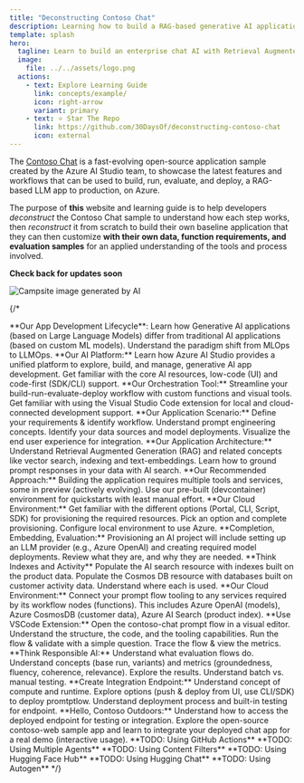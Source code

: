 ```yaml
---
title: "Deconstructing Contoso Chat"
description: Learning how to build a RAG-based generative AI application "code-first" on Azure AI Studio with prompt flow, by using the Contoso Chat sample as a reference guide
template: splash
hero:
  tagline: Learn to build an enterprise chat AI with Retrieval Augmented Generation using the Azure AI SDK and prompt flow - using the Contoso Chat sample as a reference guide.
  image:
    file: ../../assets/logo.png
  actions:
    - text: Explore Learning Guide
      link: concepts/example/
      icon: right-arrow
      variant: primary
    - text: ⭐️ Star The Repo 
      link: https://github.com/30DaysOf/deconstructing-contoso-chat
      icon: external
---
```


The [Contoso Chat](https://aka.ms/aitour/contoso-chat) is a fast-evolving open-source application sample created by the Azure AI Studio team, to showcase the latest features and workflows that can be used to build, run, evaluate, and deploy, a RAG-based LLM app to production, on Azure.


The purpose of **this** website and learning guide is to help developers _deconstruct_ the Contoso Chat sample to understand how each step works, then _reconstruct_ it from scratch to build their own baseline application that they can then customize **with their own data, function requirements, and evaluation samples** for an applied understanding of the tools and process involved.

**Check back for updates soon**

![Campsite image generated by AI](./../../assets/contoso-chat-realistic.jpeg)


{/*

<CardGrid >
	<Card title="1. What is LLM Ops?" icon="open-book">
		**Our App Development Lifecycle**: Learn how Generative AI applications (based on Large Language Models) differ from traditional AI applications (based on custom ML models). Understand the paradigm shift from MLOps to LLMOps.
	</Card>
	<Card title="2. What is Azure AI Studio?" icon="open-book">
		**Our AI Platform:** Learn how Azure AI Studio provides a unified platform to explore, build, and manage, generative AI app development. Get familiar with the core AI resources, low-code (UI) and code-first (SDK/CLI) support.
	</Card>
	<Card title="3. What is prompt flow?" icon="open-book">
		**Our Orchestration Tool:** Streamline your build-run-evaluate-deploy workflow with custom functions and visual tools. Get familiar with using the Visual Studio Code extension for local and cloud-connected development support.
	</Card>
	<Card title="4. What is Contoso Chat?" icon="open-book">
		**Our Application Scenario:** Define your requirements & identify workflow. Understand prompt engineering concepts. Identify your data sources and model deployments. Visualize the end user experience for integration.
	</Card>
	<Card title="5. What is RAG?" icon="open-book">
		**Our Application Architecture:** Understand Retrieval Augmented Generation (RAG) and related concepts like vector search, indexing and text-embeddings. Learn how to ground prompt responses in your data with AI search.
	</Card>
	<Card title="6. Setup Dev Environment" icon="setting">
		**Our Recommended Approach:** Building the application requires multiple tools and services, some in preview (actively evolving). Use our pre-built (devcontainer) environment for quickstarts with least manual effort.
	</Card>
	<Card title="7. Provision Azure, Configure" icon="setting">
		**Our Cloud Environment:** Get familiar with the different options (Portal, CLI, Script, SDK) for provisioning the required resources. Pick an option and complete provisioning. Configure local environment to use Azure.
	</Card>
	<Card title="8. Review Model Deployments" icon="setting">
		**Completion, Embedding, Evaluation:** Provisioning an AI project will include setting up an LLM provider (e.g., Azure OpenAI) and creating required model deployments. Review what they are, and why they are needed.
	</Card>
	<Card title="9. Populate Your Data" icon="setting">
		**Think Indexes and Activity** Populate the AI search resource with indexes built on the product data. Populate the Cosmos DB resource with databases built on customer activity data. Understand where each is used.
	</Card>
	<Card title="10. Create Your Connections" icon="setting">
		**Our Cloud Environment:** Connect your prompt flow tooling to any services required by its workflow nodes (functions). This includes Azure OpenAI (models), Azure CosmosDB (customer data), Azure AI Search (product index).
	</Card>
	<Card title="11. Build & Run the prompt flow" icon="setting">
		**Use VSCode Extension:** Open the contoso-chat prompt flow in a visual editor. Understand the structure, the code, and the tooling capabilities. Run the flow & validate with a simple question. Trace the flow & view the metrics.
 	</Card>
	<Card title="12. Evaluate the prompt flow" icon="setting">
		**Think Responsible AI:** Understand what evaluation flows do. Understand concepts (base run, variants) and metrics (groundedness, fluency, coherence, relevance). Explore the results. Understand batch vs. manual testing. 
	</Card>
	<Card title="13. Deploy the prompt flow" icon="setting">
		**Create Integration Endpoint:** Understand concept of compute and runtime. Explore options (push & deploy from UI, use CLI/SDK) to deploy promtptlow. Understand deployment process and built-in testing for endpoint.
	</Card>
	<Card title="14. Integrate chat API in app" icon="setting">
		**Hello, Contoso Outdoors:** Understand how to access the deployed endpoint for testing or integration. Explore the open-source contoso-web sample app and learn to integrate your deployed chat app for a real demo (interactive usage).
	</Card>
	<Card title="15. Automate Deployment 🚧" icon="puzzle">
		**TODO: Using GitHub Actions** 
	</Card>
	<Card title="16. Intent-Based Routing 🚧" icon="puzzle">
		**TODO: Using Multiple Agents** 
	</Card>
	<Card title="17. Add Content Safety 🚧" icon="puzzle">
		**TODO: Using Content Filters** 
	</Card>
	<Card title="18. Use Open-Source LLM 🚧" icon="puzzle">
		**TODO: Using Hugging Face Hub** 
	</Card>
	<Card title="19. Use Open-Source App 🚧" icon="puzzle">
		**TODO: Using Hugging Chat** 
	</Card>
	<Card title="20. Use Agent Framework 🚧" icon="puzzle">
		**TODO: Using Autogen**
	</Card>
</CardGrid>
*/}

